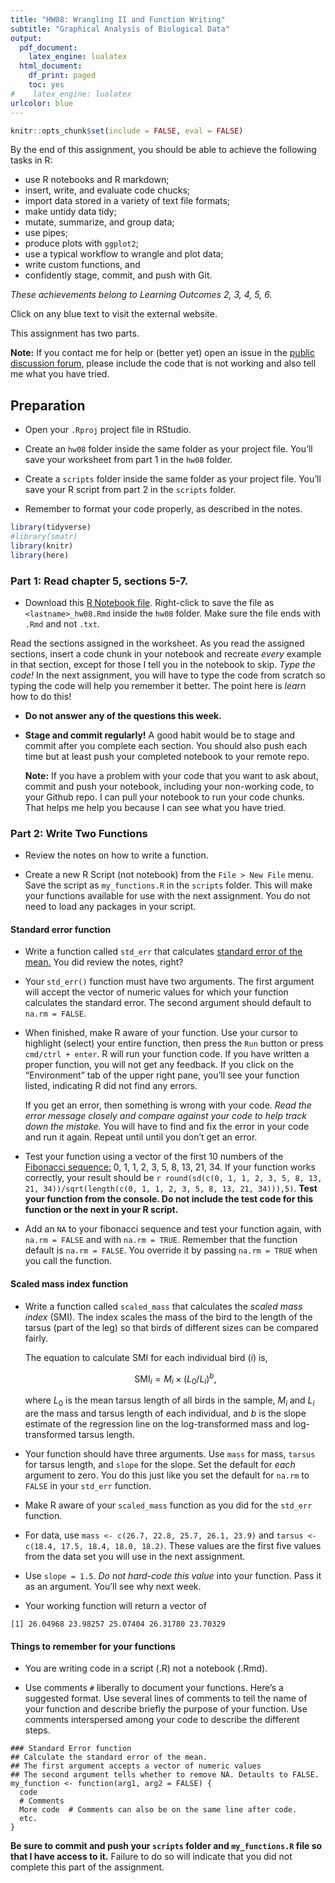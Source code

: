 ```yaml
---
title: "HW08: Wrangling II and Function Writing"
subtitle: "Graphical Analysis of Biological Data"
output:
  pdf_document: 
    latex_engine: lualatex
  html_document:
    df_print: paged
    toc: yes
#    latex_engine: lualatex
urlcolor: blue
---
```


```r
knitr::opts_chunk$set(include = FALSE, eval = FALSE)
```


By the end of this assignment, you should be able to achieve the following tasks in R:

- use R notebooks and R markdown;
- insert, write, and evaluate code chucks; 
- import data stored in a variety of text file formats; 
- make untidy data tidy;
- mutate, summarize, and group data;
- use pipes; 
- produce plots with `ggplot2`;
- use a typical workflow to wrangle and plot data; 
- write custom functions, and
- confidently stage, commit, and push with Git.

*These achievements belong to Learning Outcomes 2, 3, 4, 5, 6.*

Click on any blue text to visit the external website.

This assignment has two parts. 

**Note:** If you contact me for help or (better yet) open an issue in the [public discussion forum,](https://github.com/SEMO-GABD/public_discussion) please include the code that is not working and also tell me what you have tried.

## Preparation

- Open your `.Rproj` project file in RStudio.

- Create an `hw08` folder inside the same folder as your project file. You'll save your worksheet from part 1 in the `hw08` folder.

- Create a `scripts` folder inside the same folder as your project file. You'll save your R script from part 2 in the `scripts` folder.

- Remember to format your code properly, as described in the notes.

```r
library(tidyverse)
#library(smatr)
library(knitr)
library(here)
```

### Part 1: Read chapter 5, sections 5-7.

- Download this [R Notebook file](https://raw.githubusercontent.com/SEMO-GABD/semo-gabd.github.io/master/assignments/hw08/worksheet_hw08.Rmd). Right-click to save the file as `<lastname>_hw08.Rmd` inside the `hw08` folder. Make sure the file ends with `.Rmd` and not `.txt`. 

Read the sections assigned in the worksheet. As you read the assigned sections, insert a code chunk in your notebook and recreate *every* example in that section, except for those I tell you in the notebook to skip. *Type the code!*  In the next assignment, you will have to type the code from scratch so typing the code will help you remember it better. The point here is *learn* how to do this! 

- **Do not answer any of the questions this week.**

- **Stage and commit regularly!**  A good habit would be to stage and commit after you complete each section. You should also push each time but at least push your completed notebook to your remote repo.

  **Note:** If you have a problem with your code that you want to ask about, commit and push your notebook, including your non-working code, to your Github repo. I can pull your notebook to run your code chunks. That helps me help you because I can see what you have tried.

### Part 2: Write Two Functions

- Review the notes on how to write a function.

- Create a new R Script (not notebook) from the `File > New File` menu. Save the script as `my_functions.R` in the `scripts` folder. This will make your functions available for use with the next assignment.  You do not need to load any packages in your script.

#### Standard error function

- Write a function called `std_err` that calculates [standard error of the mean.](http://www.biostathandbook.com/standarderror.html) You did review the notes, right?

- Your `std_err()` function must have two arguments. The first argument will accept the vector of numeric values for which your function calculates the standard error. The second argument should default to `na.rm = FALSE`.
  
- When finished, make R aware of your function. Use your cursor to highlight (select) your entire function, then press the `Run` button or press `cmd/ctrl + enter`. R will run your function code. If you have written a proper function, you will not get any feedback. If you click on the "Environment" tab of the upper right pane, you'll see your function listed, indicating R did not find any errors.
  
  If you get an error, then something is wrong with your code. *Read the error message closely and compare against your code to help track down the mistake.* You will have to find and fix the error in your code and run it again. Repeat until until you don't get an error. 
  
- Test your function using a vector of the first 10 numbers of the [Fibonacci sequence:](https://www.mathsisfun.com/numbers/fibonacci-sequence.html) 0, 1, 1, 2, 3, 5, 8, 13, 21, 34.  If your function works correctly, your result should be `r round(sd(c(0, 1, 1, 2, 3, 5, 8, 13, 21, 34))/sqrt(length(c(0, 1, 1, 2, 3, 5, 8, 13, 21, 34))),5)`.  **Test your function from the console. Do not include the test code for this function or the next in your R script.**

- Add an `NA` to your fibonacci sequence and test your function again, with `na.rm = FALSE` and with `na.rm = TRUE`. Remember that the function default is `na.rm = FALSE`. You override it by passing `na.rm = TRUE` when you call the function. 


#### Scaled mass index function

- Write a function called `scaled_mass` that calculates the *scaled mass index* (SMI). The index scales the mass of the bird to the length of the tarsus (part of the leg) so that birds of different sizes can be compared fairly.  

  The equation to calculate SMI for each individual bird ($i$) is, 

  $$\mathrm{SMI}_i = M_i \times (L_0/L_i)^b,$$

  where $L_0$ is the mean tarsus length of all birds in the sample, $M_i$ and $L_i$ are the mass and tarsus length of each individual, and $b$ is the slope estimate of the regression line on the log-transformed mass and log-transformed tarsus length.
  
- Your function should have three arguments. Use `mass` for mass, `tarsus` for tarsus length, and `slope` for the slope. Set the default for *each* argument to zero. You do this just like you set the default for `na.rm` to `FALSE` in your `std_err` function.
  
- Make R aware of your `scaled_mass` function as you did for the `std_err` function.

- For data, use `mass <- c(26.7, 22.8, 25.7, 26.1, 23.9)` and `tarsus <- c(18.4, 17.5, 18.4, 18.0, 18.2)`. These values are the first five values from the data set you will use in the next assignment.

- Use `slope = 1.5`. *Do not hard-code this value* into your function. Pass it as an argument.  You'll see why next week.
  
- Your working function will return a vector of
  
```
[1] 26.04968 23.98257 25.07404 26.31780 23.70329
```
  
#### Things to remember for your functions

- You are writing code in a script (.R) not a notebook (.Rmd).

- Use comments `#` liberally to document your functions.  Here's a suggested format. Use several lines of comments to tell the name of your function and describe briefly the purpose of your function. Use comments interspersed among your code to describe the different steps.

```
### Standard Error function
## Calculate the standard error of the mean.
## The first argument accepts a vector of numeric values
## The second argument tells whether to remove NA. Detaults to FALSE.
my_function <- function(arg1, arg2 = FALSE) {
  code
  # Comments
  More code  # Comments can also be on the same line after code.
  etc.
}
```

**Be sure to commit and push your `scripts` folder and `my_functions.R` file so that I have access to it.** Failure to do so will indicate that you did not complete this part of the assignment.
  
  
  
  